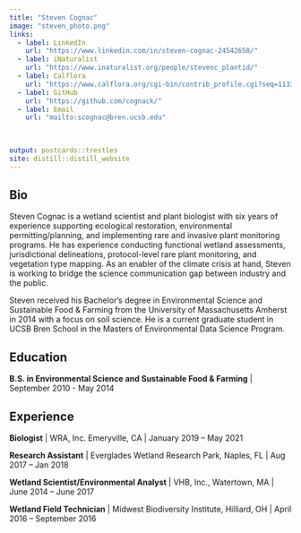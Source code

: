 ```yaml
---
title: "Steven Cognac"
image: "steven_photo.png"
links:
  - label: LinkedIn
    url: "https://www.linkedin.com/in/steven-cognac-24542658/"
  - label: iNaturalist
    url: "https://www.inaturalist.org/people/stevenc_plantid/"
  - label: Calflora
    url: "https://www.calflora.org/cgi-bin/contrib_profile.cgi?seq=113317"
  - label: GitHub
    url: "https://github.com/cognack/"
  - label: Email
    url: "mailto:scognac@bren.ucsb.edu"

    
    
output: postcards::trestles
site: distill::distill_website
---
```


## Bio

Steven Cognac is a wetland scientist and plant biologist with six years of experience supporting ecological restoration, environmental permitting/planning, and implementing rare and invasive plant monitoring programs. He has experience conducting functional wetland assessments, jurisdictional delineations, protocol-level rare plant monitoring, and vegetation type mapping. As an enabler of the climate crisis at hand, Steven is working to bridge the science communication gap between industry and the public.

Steven received his Bachelor’s degree in Environmental Science and Sustainable Food & Farming from the University of Massachusetts Amherst in 2014 with a focus on soil science.  He is a current graduate student in UCSB Bren School in the Masters of Environmental Data Science Program.



## Education

**B.S. in Environmental Science and Sustainable Food & Farming** | September 2010 - May 2014


## Experience

**Biologist** | WRA, Inc. Emeryville, CA | January 2019 – May 2021

**Research Assistant** | Everglades Wetland Research Park, Naples, FL | Aug 2017 – Jan 2018

**Wetland Scientist/Environmental Analyst** | VHB, Inc., Watertown, MA | June 2014 – June 2017

**Wetland Field Technician** | Midwest Biodiversity Institute, Hilliard, OH | April 2016 – September 2016





